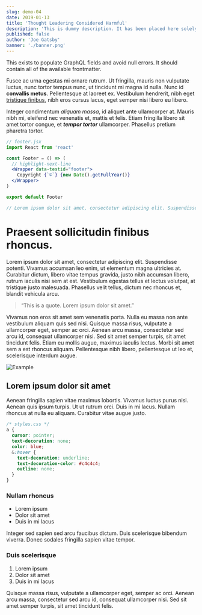 ```yaml
---
slug: demo-04
date: 2019-01-13
title: 'Thought Leadering Considered Harmful'
description: 'This is dummy description. It has been placed here solely to demonstrate the look and feel of finished, typeset text.'
published: false
author: 'Joe Gatsby'
banner: './banner.png'
---
```


This exists to populate GraphQL fields and avoid null errors. It should contain all of the available frontmatter.

Fusce ac urna egestas mi ornare rutrum. Ut fringilla, mauris
non vulputate luctus, nunc tortor tempus nunc, ut tincidunt mi
magna id nulla. Nunc id **convallis metus**. Pellentesque at laoreet
ex. Vestibulum hendrerit, nibh eget [tristique finibus](/), nibh eros
cursus lacus, eget semper nisi libero eu libero.

Integer condimentum _aliquam massa_, id aliquet ante ullamcorper at.
Mauris nibh mi, eleifend nec venenatis et, mattis et felis. Etiam
fringilla libero sit amet tortor congue, et _**tempor tortor**_ ullamcorper.
Phasellus pretium pharetra tortor.

```jsx
// footer.jsx
import React from 'react'

const Footer = () => (
  // highlight-next-line
  <Wrapper data-testid="footer">
    Copyright {`©`} {new Date().getFullYear()}
  </Wrapper>
)

export default Footer

// Lorem ipsum dolor sit amet, consectetur adipiscing elit. Suspendisse potenti.
```

# Praesent sollicitudin finibus rhoncus.

Lorem ipsum dolor sit amet, consectetur adipiscing elit. Suspendisse potenti.
Vivamus accumsan leo enim, ut elementum magna ultricies at. Curabitur dictum,
libero vitae tempus gravida, justo nibh accumsan libero, rutrum iaculis nisi sem
at est. Vestibulum egestas tellus et lectus volutpat, at tristique justo malesuada.
Phasellus velit tellus, dictum nec rhoncus et, blandit vehicula arcu.

> “This is a quote. Lorem ipsum dolor sit amet.”

Vivamus non eros sit amet sem venenatis porta. Nulla eu massa non ante vestibulum
aliquam quis sed nisi. Quisque massa risus, vulputate a ullamcorper eget, semper ac
orci. Aenean arcu massa, consectetur sed arcu id, consequat ullamcorper nisi. Sed sit
amet semper turpis, sit amet tincidunt felis. Etiam eu mollis augue, maximus iaculis
lectus. Morbi sit amet sem a est rhoncus aliquam. Pellentesque nibh libero, pellentesque
ut leo et, scelerisque interdum augue.

![Example](./example.png)

## Lorem ipsum dolor sit amet

Aenean fringilla sapien vitae maximus lobortis. Vivamus luctus purus nisi. Aenean quis
ipsum turpis. Ut ut rutrum orci. Duis in mi lacus. Nullam rhoncus at nulla eu aliquam.
Curabitur vitae augue justo.

```css
/* styles.css */
a {
  cursor: pointer;
  text-decoration: none;
  color: blue;
  &:hover {
    text-decoration: underline;
    text-decoration-color: #c4c4c4;
    outline: none;
  }
}
```

### Nullam rhoncus

- Lorem ipsum
- Dolor sit amet
- Duis in mi lacus

Integer sed sapien sed arcu faucibus dictum. Duis scelerisque
bibendum viverra. Donec sodales fringilla sapien vitae tempor.

### Duis scelerisque

1. Lorem ipsum
2. Dolor sit amet
3. Duis in mi lacus

Quisque massa risus, vulputate a ullamcorper eget, semper ac
orci. Aenean arcu massa, consectetur sed arcu id, consequat ullamcorper nisi. Sed sit
amet semper turpis, sit amet tincidunt felis.
